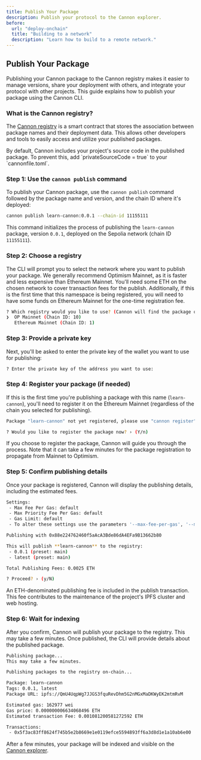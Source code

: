 ```yaml
---
title: Publish Your Package
description: Publish your protocol to the Cannon explorer.
before:
  url: "deploy-onchain"
  title: "Building to a network"
  description: "Learn how to build to a remote network."
---
```


## Publish Your Package

Publishing your Cannon package to the Cannon registry makes it easier to manage versions, share your deployment with others, and integrate your protocol with other projects. This guide explains how to publish your package using the Cannon CLI.

### What is the Cannon registry?

The [Cannon registry](https://usecannon.com/packages/registry/latest/10-main/code/registry?source=contracts%2FCannonRegistry.sol) is a smart contract that stores the association between package names and their deployment data. This allows other developers and tools to easily access and utilize your published packages.

<Alert variant="warning">
  <AlertDescription>
    By default, Cannon includes your project's source code in the published package. To prevent this, add `privateSourceCode = true` to your `cannonfile.toml`.
  </AlertDescription>
</Alert>

### Step 1: Use the `cannon publish` command

To publish your Cannon package, use the `cannon publish` command followed by the package name and version, and the chain ID where it's deployed:

```bash
cannon publish learn-cannon:0.0.1 --chain-id 11155111
```

This command initializes the process of publishing the `learn-cannon` package, version `0.0.1`, deployed on the Sepolia network (chain ID `11155111`).

### Step 2: Choose a registry

The CLI will prompt you to select the network where you want to publish your package. We generally recommend Optimism Mainnet, as it is faster and less expensive than Ethereum Mainnet. You'll need some ETH on the chosen network to cover transaction fees for the publish. Additionally, if this is the first time that this namespace is being registered, you will need to have some funds on Ethereum Mainnet for the one-time registration fee.

```bash
? Which registry would you like to use? (Cannon will find the package on either):
❯  OP Mainnet (Chain ID: 10)
   Ethereum Mainnet (Chain ID: 1)
```

### Step 3: Provide a private key

Next, you'll be asked to enter the private key of the wallet you want to use for publishing:

```bash
? Enter the private key of the address you want to use:
```

### Step 4: Register your package (if needed)

If this is the first time you're publishing a package with this name (`learn-cannon`), you'll need to register it on the Ethereum Mainnet (regardless of the chain you selected for publishing).

```bash
Package "learn-cannon" not yet registered, please use "cannon register" to register your package first. You need enough gas on Ethereum Mainnet to register the package on Cannon Registry

? Would you like to register the package now? › (Y/n)
```

If you choose to register the package, Cannon will guide you through the process. Note that it can take a few minutes for the package registration to propagate from Mainnet to Optimism.

### Step 5: Confirm publishing details

Once your package is registered, Cannon will display the publishing details, including the estimated fees.

```bash
Settings:
 - Max Fee Per Gas: default
 - Max Priority Fee Per Gas: default
 - Gas Limit: default
 - To alter these settings use the parameters '--max-fee-per-gas', '--max-priority-fee-per-gas', '--gas-limit'.

Publishing with 0x88e224762460f5aAcA3Bde86dA4EFa9B13662b80

This will publish **learn-cannon** to the registry:
 - 0.0.1 (preset: main)
 - latest (preset: main)

Total Publishing Fees: 0.0025 ETH

? Proceed? › (y/N)
```

<Alert variant="info">
  <AlertDescription>
    An ETH-denominated publishing fee is included in the publish transaction. This fee contributes to the maintenance of the project's IPFS cluster and web hosting.
  </AlertDescription>
</Alert>

### Step 6: Wait for indexing

After you confirm, Cannon will publish your package to the registry. This may take a few minutes. Once published, the CLI will provide details about the published package.

```bash
Publishing package...
This may take a few minutes.

Publishing packages to the registry on-chain...

Package: learn-cannon
Tags: 0.0.1, latest
Package URL: ipfs://QmU4UqpWg7JJGS3fquRevDhm5G2nMGxMaDKWyEK2mtmRvM

Estimated gas: 162977 wei
Gas price: 0.000000006634068496 ETH
Estimated transaction Fee: 0.001081200581272592 ETH

Transactions:
 - 0x5f3ac83ff8624f745b5e2b8669e1e0119efce5594893ff6a3d8d1e1a10ab6e00
```

After a few minutes, your package will be indexed and visible on the [Cannon explorer](/packages).
